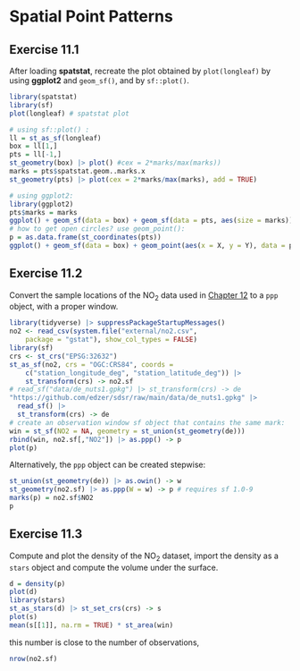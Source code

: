 # Spatial Point Patterns

## Exercise 11.1 {-}

After loading **spatstat**, recreate the plot obtained by `plot(longleaf)` 
by using **ggplot2** and `geom_sf()`, and by `sf::plot()`.

```r
library(spatstat)
library(sf)
plot(longleaf) # spatstat plot

# using sf::plot() :
ll = st_as_sf(longleaf)
box = ll[1,]
pts = ll[-1,]
st_geometry(box) |> plot() #cex = 2*marks/max(marks))
marks = pts$spatstat.geom..marks.x
st_geometry(pts) |> plot(cex = 2*marks/max(marks), add = TRUE)

# using ggplot2:
library(ggplot2)
pts$marks = marks
ggplot() + geom_sf(data = box) + geom_sf(data = pts, aes(size = marks))
# how to get open circles? use geom_point():
p = as.data.frame(st_coordinates(pts))
ggplot() + geom_sf(data = box) + geom_point(aes(x = X, y = Y), data = p, shape = 1, size = 10 * marks / max(marks))
```

## Exercise 11.2 {-}

Convert the sample locations of the NO$_2$ data used in [Chapter
12](https://r-spatial.org/book/12-Interpolation.html) to a `ppp`
object, with a proper window.

```r
library(tidyverse) |> suppressPackageStartupMessages()
no2 <- read_csv(system.file("external/no2.csv", 
    package = "gstat"), show_col_types = FALSE)
library(sf)
crs <- st_crs("EPSG:32632")
st_as_sf(no2, crs = "OGC:CRS84", coords = 
	c("station_longitude_deg", "station_latitude_deg")) |>
	st_transform(crs) -> no2.sf
# read_sf("data/de_nuts1.gpkg") |> st_transform(crs) -> de
"https://github.com/edzer/sdsr/raw/main/data/de_nuts1.gpkg" |> 
  read_sf() |> 
  st_transform(crs) -> de
# create an observation window sf object that contains the same mark:
win = st_sf(NO2 = NA, geometry = st_union(st_geometry(de)))
rbind(win, no2.sf[,"NO2"]) |> as.ppp() -> p
plot(p)
```

Alternatively, the `ppp` object can be created stepwise:
```r
st_union(st_geometry(de)) |> as.owin() -> w
st_geometry(no2.sf) |> as.ppp(W = w) -> p # requires sf 1.0-9
marks(p) = no2.sf$NO2
p
```

## Exercise 11.3 {-}

Compute and plot the density of the NO$_2$ dataset, import the density as a `stars`
object and compute the volume under the surface. 

```r
d = density(p)
plot(d)
library(stars)
st_as_stars(d) |> st_set_crs(crs) -> s
plot(s)
mean(s[[1]], na.rm = TRUE) * st_area(win)
```
this number is close to the number of observations, 
```r
nrow(no2.sf)
```
